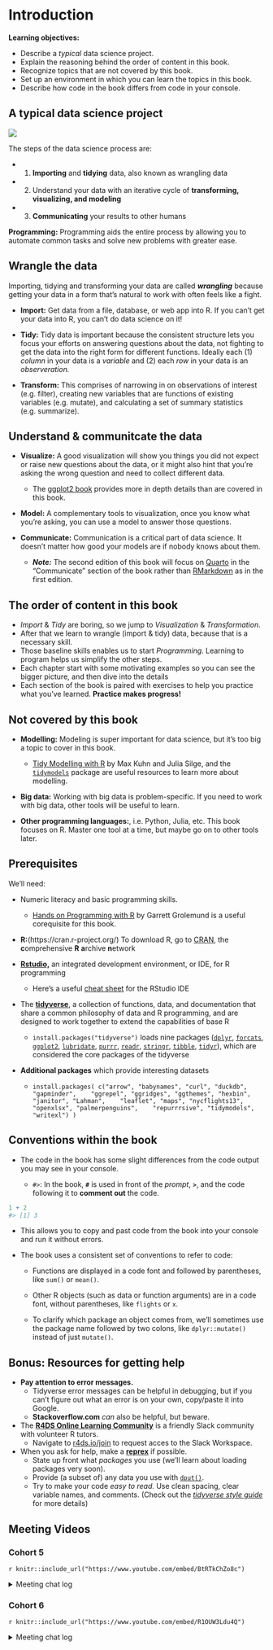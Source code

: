 # Introduction

**Learning objectives:**

- Describe a *typical* data science project.
- Explain the reasoning behind the order of content in this book.
- Recognize topics that are not covered by this book.
- Set up an environment in which you can learn the topics in this book.
- Describe how code in the book differs from code in your console.


## A typical data science project

![](images/data-science.png)


The steps of the data science process are:

- (1) **Importing** and **tidying** data, also known as wrangling data
- (2) Understand your data with an iterative cycle of **transforming, visualizing, and modeling** 
- (3) **Communicating** your results to other humans

**Programming:** Programming aids the entire process by allowing you to automate common tasks and solve new problems with greater ease.

## Wrangle the data

Importing, tidying and transforming your data are called ***wrangling*** because getting your data in a form that’s natural to work with often feels like a fight.

- **Import:** Get data from a file, database, or web app into R. If you can’t get your data into R, you can’t do data science on it!

- **Tidy:** Tidy data is important because the consistent structure lets you focus your efforts on answering questions about the data, not fighting to get the data into the right form for different functions. Ideally each (1) *column* in your data is a *variable* and (2) each *row* in your data is an *observeration.*

- **Transform:** This comprises of narrowing in on observations of interest (e.g. filter), creating new variables that are functions of existing variables (e.g. mutate), and calculating a set of summary statistics (e.g. summarize).

## Understand & communitcate the data
- **Visualize:** A good visualization will show you things you did not expect or raise new questions about the data, or it might also hint that you’re asking the wrong question and need to collect different data. 
  - The [ggplot2 book](http://ggplot2-book.org/) provides more in depth details than are covered in this book.

- **Model:** A complementary tools to visualization, once you know what you're asking, you can use a model to answer those questions. 

- **Communicate:** Communication is a critical part of data science. It doesn't matter how good your models are if nobody knows about them.

  - ***Note:*** The second edition of this book will focus on [Quarto](https://quarto.org/) in the "Communicate" section of the book rather than [RMarkdown](https://quarto.org/) as in the first edition.
  


## The order of content in this book

- *Import* & *Tidy* are boring, so we jump to *Visualization* & *Transformation*.
- After that we learn to wrangle (import & tidy) data, because that is a necessary skill.
- Those baseline skills enables us to start *Programming*. Learning to program helps us simplify the other steps.
- Each chapter start with some motivating examples so you can see the bigger picture, and then dive into the details
- Each section of the book is paired with exercises to help you practice what you’ve learned. **Practice makes progress!**

## Not covered by this book

- **Modelling:** Modeling is super important for data science, but it’s too big a topic to cover in this book.
  - [Tidy Modelling with R](https://www.tmwr.org/) by Max Kuhn and Julia Silge, and the [`tidymodels`](https://www.tidymodels.org/) package are useful resources to learn more about modelling.

- **Big data:** Working with big data is problem-specific. If you need to work with big data, other tools will be useful to learn.

- **Other programming languages:**, i.e. Python, Julia, etc. This book focuses on R. Master one tool at a time, but maybe go on to other tools later.


## Prerequisites

We'll need:

- Numeric literacy and basic programming skills.
  - [Hands on Programming with R](https://rstudio-education.github.io/hopr/) by Garrett Grolemund is a useful corequisite for this book.
- **R:**(https://cran.r-project.org/) To download R, go to [CRAN](https://cloud.r-project.org), the **c**omprehensive **R** **a**rchive **n**etwork 


- [**Rstudio,**](https://posit.co/download/rstudio-desktop/) an integrated development environment, or IDE, for R programming
  - Here's a useful [cheat sheet](https://rstudio.github.io/cheatsheets/html/rstudio-ide.html) for the RStudio IDE


- The [**tidyverse**](https://tidyverse.tidyverse.org/), a collection of functions, data, and documentation that share a common philosophy of data and R programming, and are designed to work together to extend the capabilities of base R

  - `install.packages("tidyverse")` loads nine packages ([`dplyr`](https://dplyr.tidyverse.org/), [`forcats`](https://forcats.tidyverse.org/), [`ggplot2`](https://ggplot2.tidyverse.org/), [`lubridate`](https://github.com/tidyverse/lubridate), [`purrr`](https://purrr.tidyverse.org/), [`readr`](https://readr.tidyverse.org/), [`stringr`](https://stringr.tidyverse.org/), [`tibble`](https://tibble.tidyverse.org/), [`tidyr`](https://tidyr.tidyverse.org/)), which are considered the core packages of the tidyverse


- **Additional packages** which provide interesting datasets
  - `install.packages(
  c("arrow", "babynames", "curl", "duckdb", "gapminder", 
    "ggrepel", "ggridges", "ggthemes", "hexbin", "janitor", "Lahman", 
    "leaflet", "maps", "nycflights13", "openxlsx", "palmerpenguins", 
    "repurrrsive", "tidymodels", "writexl")
  )`

## Conventions within the book


- The code in the book has some slight differences from the code output you may see in your console.

  - `#>`: In the book, **`#`** is used in front of the *prompt*, **`>`**, and the code following it to **comment out** the code. 


```r
1 + 2
#> [1] 3
```

  - This allows you to copy and past code from the book into your console and run it without errors.


- The book uses a consistent set of conventions to refer to code:

  - Functions are displayed in a code font and followed by parentheses, like `sum()` or `mean()`.

  - Other R objects (such as data or function arguments) are in a code font, without parentheses, like `flights` or `x`.

  - To clarify which package an object comes from, we’ll sometimes use the package name followed by two colons, like `dplyr::mutate()` instead of just `mutate()`. 



## Bonus: Resources for getting help

- **Pay attention to error messages.** 
  - Tidyverse error messages can be helpful in debugging, but if you can't figure out what an error is on your own, copy/paste it into Google.
  - **Stackoverflow.com** *can* also be helpful, but beware.
- The [**R4DS Online Learning Community**](r4ds.io/join) is a friendly Slack community with volunteer R tutors.
  - Navigate to [r4ds.io/join](r4ds.io/join) to request acces to the Slack Workspace.
- When you ask for help, make a [**reprex**](https://reprex.tidyverse.org/) if possible.
  - State up front what *packages* you use (we'll learn about loading packages very soon).
  - Provide (a subset of) any data you use with [`dput()`](https://www.rdocumentation.org/packages/base/versions/3.6.2/topics/dput).
  - Try to make your code *easy to read.* Use clean spacing, clear variable names, and comments. (Check out the [*tidyverse style guide*](https://style.tidyverse.org/) for more details)


## Meeting Videos

### Cohort 5

`r knitr::include_url("https://www.youtube.com/embed/BtRTkChZo8c")`

<details>
  <summary> Meeting chat log </summary>
  
```
00:18:00	Morgan Grovenburg:	I have to leave early today. Also, I'd normally have my video on, but my kid is currently using me as a jungle gym
00:21:19	Susie Neilson:	Link to our team’s work :) https://www.sfchronicle.com/data/
00:22:40	Morgan Grovenburg:	I know what talk you're talking about
00:23:10	Wai-Yin:	Data journalism’s wikipedia article  https://en.wikipedia.org/wiki/Data_journalism
00:49:59	Ryan Metcalf:	Great question Susie! I consider “Big Data” anything I can’t open in a conventional service. Using scripting languages helps with managing overhead (Cost [not monetary], time of process, processing capability, etc…).
01:00:14	Njoki Njuki Lucy:	data.table has the similar syntax as the base R package.
01:17:46	Jon Harmon (jonthegeek):	r4ds.io/r4ds
```
</details>

### Cohort 6

`r knitr::include_url("https://www.youtube.com/embed/R1OUW3Ldu4Q")`

<details>
  <summary> Meeting chat log </summary>
  
```
00:09:03	Matthew Efoli:	Good day everyone
00:09:16	Trisha Adamus(she/her):	Hi
00:09:39	Shannon:	Good morning, everyone :)
00:09:45	Adeyemi Olusola:	hello.
00:09:56	Marielena Soilemezidi:	Hi all! :)
00:10:18	Adeyemi Olusola:	who is facilitating this cohort?
00:10:38	Nico Schmidt:	I think it is Daniel, at least according to Slack
00:10:59	Shannon:	I was just going to ask. Assuming we're waiting for the host?
00:11:41	Trisha Adamus(she/her):	Has anyone participate in a cohort before? I am not sure what to expect.
00:12:20	Daniel Adereti:	Hello all, reaching out to Jon. First classes are usually introductions
00:12:35	Adeyemi Olusola:	i joined cohort 5 last week just to have a feel and it was pretty interesting
00:12:37	Matthew Efoli:	@Trisha For me, No. This is my first.
00:12:45	Shannon:	I haven't. Was wondering if today is just an intro, or if we're jumping into Ch.1
00:12:45	Nico Schmidt:	Then maybe let’s start, Daniel?
00:13:23	Nico Schmidt:	If we are jumping into Chapter 1, I have already missed my homework one time
00:14:40	Shannon:	haha, me too...
00:16:41	Nico Schmidt:	Do we do this with Cameras on or off?
00:18:14	Aalekhya Reddam:	Hello everyone, unfortunately my microphone / camera aren't working right now, hope to have it figured out by next week! I'm a postdoctoral researcher in the US. My research is in environmental epidemiology and data science is a huge part of my work
00:20:39	Jon Harmon (jonthegeek):	Shared notes/slides: r4ds.io/r4ds
00:26:47	Aalekhya Reddam:	Do we usually volunteer the week ahead for the next week?
00:28:53	Aalekhya Reddam:	Thank you!
00:37:01	Matthew Efoli:	bye Jon
00:37:19	Adeyemi Olusola:	let me go
00:39:04	Nico Schmidt:	Cool!
00:39:08	Nico Schmidt:	Thanks Daniel
00:39:16	Marielena Soilemezidi:	sounds good!
00:39:47	Aalekhya Reddam:	That sounds great!
00:39:50	Shannon:	Sounds good! Thank you Daniel and Adeyemi, for volunteering for next week!
00:40:12	Trisha Adamus(she/her):	Thank you!
00:40:14	Matthew Efoli:	Thank you
00:40:28	Marielena Soilemezidi:	have a great day you all! :)
```
</details>
